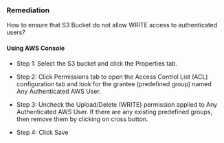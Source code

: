 ### Remediation

How to ensure that S3 Bucket do not allow WRITE access to authenticated users?

#### Using AWS Console

- Step 1: Select the S3 bucket and click the Properties tab.
- Step 2: Click Permissions tab to open the Access Control List (ACL) configuration tab and look for the grantee (predefined group) named Any Authenticated AWS User.

- Step 3: Uncheck the Upload/Delete (WRITE) permission applied to Any Authenticated AWS User. If there are any existing predefined groups, then remove them by clicking on cross button.

- Step 4: Click Save
